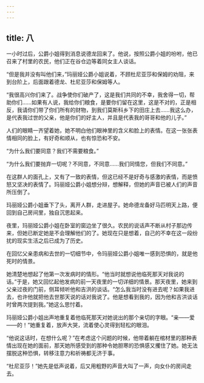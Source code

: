 ```yaml
---
---
---
```

title: 八
---



一小时过后，公爵小姐得到消息说德龙回来了。他说，按照公爵小姐的吩咐，他已召来了村里的农民，他们正在谷仓边等着同女主人谈话。

“但是我并没有叫他们来，”玛丽娅公爵小姐说着，不顾杜尼亚莎和保姆的劝阻，来到台阶上，后面跟着德龙、杜尼亚莎和保姆等人。

“我很高兴你们来了。战争使你们破产了，这是我们共同的不幸，我舍得一切，帮助你们……如果有人说，我给你们粮食，是要你们留在这里，这是不对的，正是相反，我请你们带了你们所有的财物，到我们莫斯科乡下的田庄上去……我这么办，是代表我过世的父亲，他是你们的好主人，并且是代表我的哥哥和他的儿子。”

人们的眼睛一齐望着她，她不明白他们眼神里的含义和脸上的表情。在这一张张表情相同的脸上，有好奇和顺从，也有惊恐和不安。

“为什么我们要同意？我们不需要粮食。”

“为什么我们要抛弃一切呢？不同意，不同意……我们同情您，但我们不同意。”

在这群人的面孔上，又有了一致的表情，但这已经不是好奇与感激的表情，而是愤怒又坚决的表情了。玛丽娅公爵小姐想分辩，想解释，但她的声音已被人们的声音所压倒了。

玛丽娅公爵小姐垂下了头，离开人群，走进屋子。她命德龙备好马匹明天上路，便回到自己房间里，独自沉思起来。

夜里，玛丽娅公爵小姐在卧室的窗边坐了很久。农民的说话声不断从村子那边传来，但她已断定她是不会理解他们的了。她现在只是想着，自己的不幸在这一段纷扰的现实生活之后已成为了历史。

在回忆父亲患病和去世的一切细节中，令玛丽娅公爵小姐唯一感到恐惧的，就是他死时的情景。

她清楚地想起了他第一次发病时的情形。“他当时就想说他临死那天对我说的话。”于是，她又回忆起他发病的前一天夜里的一切详细的情景。那天夜里，她来到父亲过夜的门前，侧耳倾听他和吉洪的谈话。“怎么我当时没有进去呢？如果我进去，也许他就把他去世那天说的话对我说了。他是想看到我的，因为他和吉洪谈话时曾两次提到我。”她这么思忖着。

玛丽娅公爵小姐出声地重复着他临死那天对她说出的那个亲切的字眼。“亲——爱——的！”她重复着，放声大哭，流着使心灵得到轻松的眼泪。

“他说这话时，在想什么呢？”在考虑这个问题的时候，他带着躺在棺材里的那种表情出现在她的面前，那天她所感受到的那种令她胆寒的恐惧感又攫住了她。她无法摆脱这种恐惧，转移注意力和祈祷都无济于事。

“杜尼亚莎！”她先是低声说着，后又用粗野的声音大叫了一声，向女仆的房间走去。